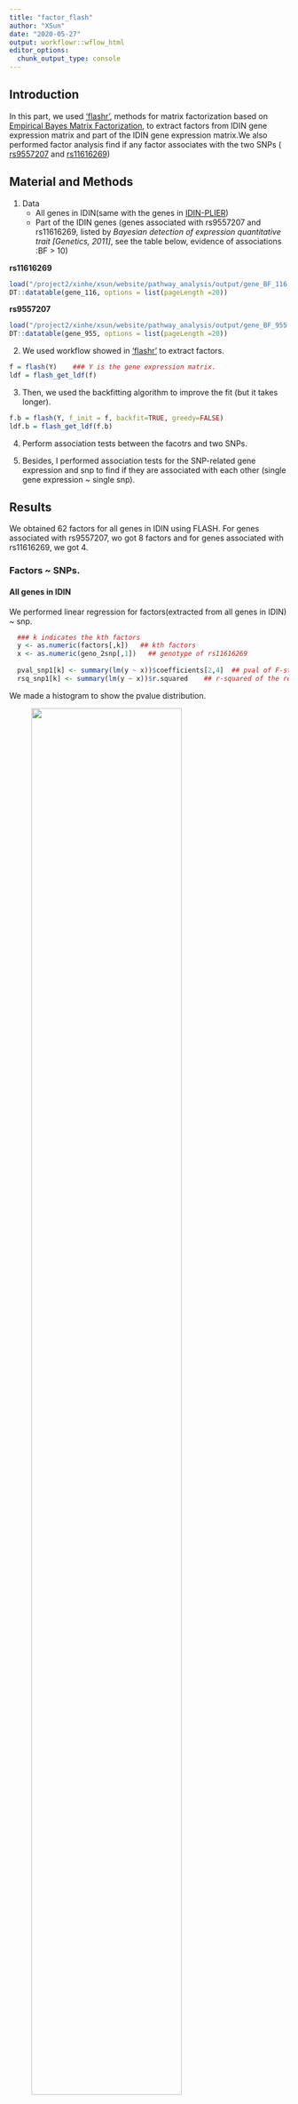 ```yaml
---
title: "factor_flash"
author: "XSun"
date: "2020-05-27"
output: workflowr::wflow_html
editor_options:
  chunk_output_type: console
---
```


## Introduction

In this part, we used ['flashr'](https://github.com/stephenslab/flashr), methods for matrix factorization based on [Empirical Bayes Matrix Factorization](https://arxiv.org/abs/1802.06931), to extract factors from IDIN gene expression matrix and part of the IDIN gene expression matrix.We also performed factor analysis find if any factor associates with the two SNPs ( [rs9557207](https://www.ncbi.nlm.nih.gov/snp/rs9557207) and [rs11616269](https://www.ncbi.nlm.nih.gov/snp/rs11616269))

## Material and Methods
1. Data
    - All genes in IDIN(same with the genes in [IDIN-PLIER](https://xsun1229.github.io/pathway_analysis/IDIN.html))
    - Part of the IDIN genes (genes associated with rs9557207 and rs11616269, listed by *Bayesian detection of expression quantitative trait [Genetics, 2011]*, see the table below,  evidence of associations :BF > 10)

**rs11616269**
```r
load("/project2/xinhe/xsun/website/pathway_analysis/output/gene_BF_116.rdata")
DT::datatable(gene_116, options = list(pageLength =20))

```

**rs9557207**
```r
load("/project2/xinhe/xsun/website/pathway_analysis/output/gene_BF_955.rdata")
DT::datatable(gene_955, options = list(pageLength =20))

```


2. We used workflow showed in ['flashr'](https://github.com/stephenslab/flashr) to extract factors. 

```r
f = flash(Y)    ### Y is the gene expression matrix.
ldf = flash_get_ldf(f)
```

3. Then, we used the backfitting algorithm to improve the fit (but it takes longer).

```r
f.b = flash(Y, f_init = f, backfit=TRUE, greedy=FALSE)
ldf.b = flash_get_ldf(f.b)
```

4. Perform association tests between the facotrs and two SNPs. 

5. Besides, I performed association tests for the SNP-related gene expression and snp to find if they are associated with each other (single gene expression ~ single snp).

## Results

We obtained 62 factors for all genes in IDIN using FLASH. For genes associated with rs9557207, wo got 8 factors and for genes associated with rs11616269, we got 4.

### Factors ~ SNPs.

#### All genes in IDIN

We performed linear regression for factors(extracted from all genes in IDIN) ~ snp.

```r
  ### k indicates the kth factors
  y <- as.numeric(factors[,k])   ## kth factors
  x <- as.numeric(geno_2snp[,1])   ## genotype of rs11616269
  
  pval_snp1[k] <- summary(lm(y ~ x))$coefficients[2,4]  ## pval of F-statistics in y ~ x regression
  rsq_snp1[k] <- summary(lm(y ~ x))$r.squared    ## r-squared of the regression
```

We made a histogram to show the pvalue distribution. 

<figure class="half">
    <img src="https://github.com/xsun1229/pathway_analysis/raw/master/output/rs11616269_pval_flash_b.jpeg" width="80%">
</figure>

<figure class="half">
    <img src="https://github.com/xsun1229/pathway_analysis/raw/master/output/rs9557207_pval_flash_b.jpeg" width="80%">
</figure>

The table below shows the detailed results of the linear regression. 

Notations: **pval** is the pvalue of F-statistics in regression. **rsq** is the r-squared of the regression.

You can sort the table by clicking the arrow by the header of each column.


```r
load("/project2/xinhe/xsun/website/pathway_analysis/output/summary_assoc_2snp_flash_b.rdata")
rownames(summary) <- paste0("factor", seq(1, nrow(summary), by=1))
DT::datatable(summary, options = list(pageLength =20))
```

#### Genes associated with rs9557207

We performed linear regression for factors ~ snp. We list the p-values and r-squared of each regression here. 

```r
load("/project2/xinhe/xsun/website/pathway_analysis/output/summary_assoc_955_flash_b.rdata")
rownames(summary) <- paste0("factor", seq(1, nrow(summary), by=1))
DT::datatable(summary, options = list(pageLength =10))
```


#### Genes associated with rs11616269

```r
load("/project2/xinhe/xsun/website/pathway_analysis/output/summary_assoc_116_flash_b.rdata")
rownames(summary) <- paste0("factor", seq(1, nrow(summary), by=1))
DT::datatable(summary, options = list(pageLength =10))
```

### Gene expression ~ SNPs

*It seems that the two snps are not associated with the gene expression(genes are reported in [Bayesian detection of expression quantitative trait (Genetics, 2011)]. So I'm considering the factor analysis results are reasonable.*


- rs9557207

```r
summary <- read.csv("/project2/xinhe/xsun/website/pathway_analysis/output/rs9557207_gene_snp.csv", header = T)
DT::datatable(summary, options = list(pageLength =10))
```

- rs11616269

```r
summary <- read.csv("/project2/xinhe/xsun/website/pathway_analysis/output/rs11616269_gene_snp.csv", header = T)
DT::datatable(summary, options = list(pageLength =10))
```
